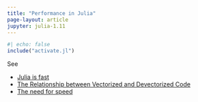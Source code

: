 ```yaml
---
title: "Performance in Julia"
page-layout: article
jupyter: julia-1.11
---
```


```julia
#| echo: false
include("activate.jl")
```

See

- [Julia is fast](https://github.com/mitmath/JuliaComputation/blob/Fall24/notebooks/3_Julia%20is%20fast.ipynb)
- [The Relationship between Vectorized and Devectorized Code](https://www.johnmyleswhite.com/notebook/2013/12/22/the-relationship-between-vectorized-and-devectorized-code/)
- [The need for speed](https://julia.quantecon.org/software_engineering/need_for_speed.html#understanding-multiple-dispatch-in-julia)